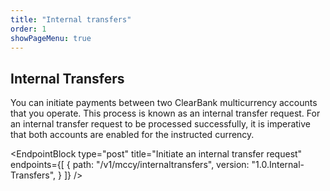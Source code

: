 ```yaml
---
title: "Internal transfers"
order: 1
showPageMenu: true
---
```



## Internal Transfers

You can initiate payments between two ClearBank multicurrency accounts that you operate. This process is known as an internal transfer request. For an internal transfer request to be processed successfully, it is imperative that both accounts are enabled for the instructed currency.

<EndpointBlock
  type="post"
  title="Initiate an internal transfer request"
  endpoints={[
    {
      path: "/v1/mccy/internaltransfers",
      version: "1.0.Internal-Transfers",
    }
  ]}
/>